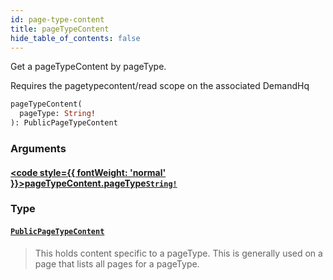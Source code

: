 ```yaml
---
id: page-type-content
title: pageTypeContent
hide_table_of_contents: false
---
```








Get a pageTypeContent by pageType.
                
Requires the pagetypecontent/read scope on the associated DemandHq

```graphql
pageTypeContent(
  pageType: String!
): PublicPageTypeContent
```


### Arguments

#### [<code style={{ fontWeight: 'normal' }}>pageTypeContent.<b>pageType</b></code>](#)<Bullet />[`String!`](/demand/api/graphql-storefront/reference/scalars/string) <Badge class="secondary" text="non-null"/> <Badge class="secondary" text="scalar"/>
> 
> 

### Type

#### [`PublicPageTypeContent`](/demand/api/graphql-storefront/reference/objects/public-page-type-content) <Badge class="secondary" text="object"/>
> This holds content specific to a pageType. This is generally used on a page that lists all pages for a pageType.
> 





